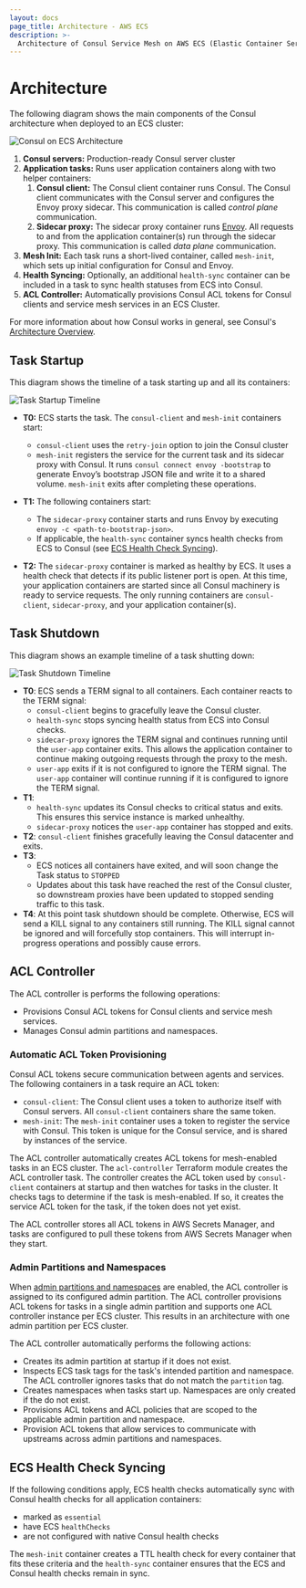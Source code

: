 ```yaml
---
layout: docs
page_title: Architecture - AWS ECS
description: >-
  Architecture of Consul Service Mesh on AWS ECS (Elastic Container Service).
---
```


# Architecture

The following diagram shows the main components of the Consul architecture when deployed to an ECS cluster:

![Consul on ECS Architecture](/img/consul-ecs-arch.png)

1. **Consul servers:** Production-ready Consul server cluster
1. **Application tasks:** Runs user application containers along with two helper containers:
   1. **Consul client:** The Consul client container runs Consul. The Consul client communicates
      with the Consul server and configures the Envoy proxy sidecar. This communication
      is called _control plane_ communication.
   1. **Sidecar proxy:** The sidecar proxy container runs [Envoy](https://envoyproxy.io/). All requests
      to and from the application container(s) run through the sidecar proxy. This communication
      is called _data plane_ communication.
1. **Mesh Init:** Each task runs a short-lived container, called `mesh-init`, which sets up initial configuration
   for Consul and Envoy.
1. **Health Syncing:** Optionally, an additional `health-sync` container can be included in a task to sync health statuses
   from ECS into Consul.
1. **ACL Controller:** Automatically provisions Consul ACL tokens for Consul clients and service mesh services
   in an ECS Cluster.

For more information about how Consul works in general, see Consul's [Architecture Overview](/docs/architecture).

## Task Startup

This diagram shows the timeline of a task starting up and all its containers:

<ImageConfig width={400}>

![Task Startup Timeline](/img/ecs-task-startup.svg)

</ImageConfig>

- **T0:** ECS starts the task. The `consul-client` and `mesh-init` containers start:
  - `consul-client` uses the `retry-join` option to join the Consul cluster
  - `mesh-init` registers the service for the current task and its sidecar proxy with
    Consul. It runs `consul connect envoy -bootstrap` to generate Envoy’s
    bootstrap JSON file and write it to a shared volume. `mesh-init` exits after completing these operations.

- **T1:** The following containers start:
  - The `sidecar-proxy` container starts and runs Envoy by executing `envoy -c <path-to-bootstrap-json>`.
  - If applicable, the `health-sync` container syncs health checks from ECS to Consul (see [ECS Health Check Syncing](#ecs-health-check-syncing)).
- **T2:** The `sidecar-proxy` container is marked as healthy by ECS. It uses a health check that detects if its public listener port is open. At this time, your application containers are started since all Consul machinery is ready to service requests. The only running containers are `consul-client`, `sidecar-proxy`, and your application container(s).

## Task Shutdown

This diagram shows an example timeline of a task shutting down:

<ImageConfig width={400}>

![Task Shutdown Timeline](/img/ecs-task-shutdown.svg)

</ImageConfig>

- **T0**: ECS sends a TERM signal to all containers. Each container reacts to the TERM signal:
  - `consul-client` begins to gracefully leave the Consul cluster.
  - `health-sync` stops syncing health status from ECS into Consul checks.
  - `sidecar-proxy` ignores the TERM signal and continues running until the `user-app` container exits. This allows the application container to continue making outgoing requests through the proxy to the mesh.
  - `user-app` exits if it is not configured to ignore the TERM signal. The `user-app` container will continue running if it is configured to ignore the TERM signal.
- **T1**:
  - `health-sync` updates its Consul checks to critical status and exits. This ensures this service instance is marked unhealthy.
  - `sidecar-proxy` notices the `user-app` container has stopped and exits.
- **T2**: `consul-client` finishes gracefully leaving the Consul datacenter and exits.
- **T3**:
  - ECS notices all containers have exited, and will soon change the Task status to `STOPPED`
  - Updates about this task have reached the rest of the Consul cluster, so downstream proxies have been updated to stopped sending traffic to this task.
- **T4**: At this point task shutdown should be complete. Otherwise, ECS will send a KILL signal to any containers still running. The KILL signal cannot be ignored and will forcefully stop containers. This will interrupt in-progress operations and possibly cause errors.

## ACL Controller

The ACL controller is performs the following operations:
* Provisions Consul ACL tokens for Consul clients and service mesh services.
* Manages Consul admin partitions and namespaces.

### Automatic ACL Token Provisioning

Consul ACL tokens secure communication between agents and services.
The following containers in a task require an ACL token:

- `consul-client`: The Consul client uses a token to authorize itself with Consul servers.
  All `consul-client` containers share the same token.
- `mesh-init`: The `mesh-init` container uses a token to register the service with Consul.
  This token is unique for the Consul service, and is shared by instances of the service.

The ACL controller automatically creates ACL tokens for mesh-enabled tasks in an ECS cluster.
The `acl-controller` Terraform module creates the ACL controller task. The controller creates the
ACL token used by `consul-client` containers at startup and then watches for tasks in the cluster. It checks tags
to determine if the task is mesh-enabled. If so, it creates the service ACL token for the task, if the
token does not yet exist.

The ACL controller stores all ACL tokens in AWS Secrets Manager, and tasks are configured to pull these
tokens from AWS Secrets Manager when they start.

### Admin Partitions and Namespaces<EnterpriseAlert inline />

When [admin partitions and namespaces](/docs/ecs/enterprise#admin-partitions-and-namespaces) are enabled,
the ACL controller is assigned to its configured admin partition. The ACL controller provisions ACL
tokens for tasks in a single admin partition and supports one ACL controller instance per ECS
cluster. This results in an architecture with one admin partition per ECS cluster.

The ACL controller automatically performs the following actions:
* Creates its admin partition at startup if it does not exist.
* Inspects ECS task tags for the task's intended partition and namespace.
  The ACL controller ignores tasks that do not match the `partition` tag.
* Creates namespaces when tasks start up. Namespaces are only created if the do not exist.
* Provisions ACL tokens and ACL policies that are scoped to the applicable admin partition and namespace.
* Provision ACL tokens that allow services to communicate with upstreams across admin partitions and namespaces.

## ECS Health Check Syncing

If the following conditions apply, ECS health checks automatically sync with Consul health checks for all application containers:

* marked as `essential`
* have ECS `healthChecks`
* are not configured with native Consul health checks

The `mesh-init` container creates a TTL health check for
every container that fits these criteria and the `health-sync` container ensures
that the ECS and Consul health checks remain in sync.
